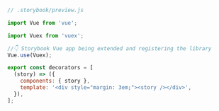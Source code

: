 ```js
// .storybook/preview.js

import Vue from 'vue';

import Vuex from 'vuex';

//👇 Storybook Vue app being extended and registering the library
Vue.use(Vuex);

export const decorators = [
  (story) => ({
    components: { story },
    template: '<div style="margin: 3em;"><story /></div>',
  }),
];
```

